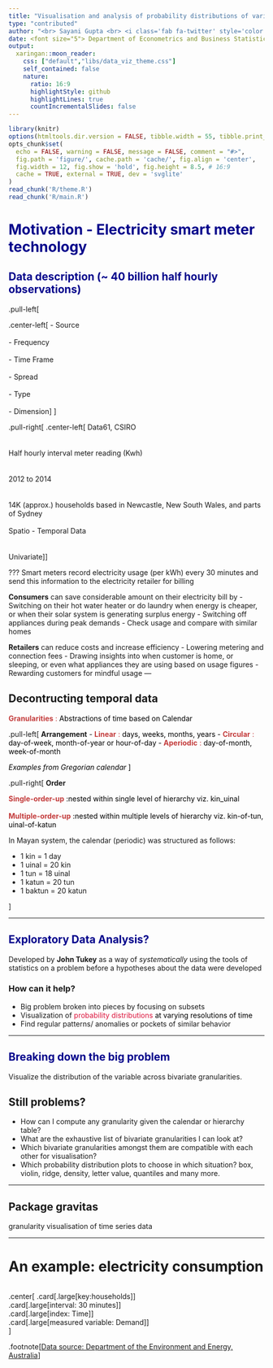 ```yaml
---
title: "Visualisation and analysis of probability distributions of variables defined on  spatio-temporal granularities"
type: "contributed"
author: "<br> Sayani Gupta <br> <i class='fab fa-twitter' style='color:#6CADDE'></i> <i class='fab fa-github'></i> @Sayani07"
date: <font size="5"> Department of Econometrics and Business Statistics <br> February 28, 2019
output:
  xaringan::moon_reader:
    css: ["default","libs/data_viz_theme.css"]
    self_contained: false
    nature:
      ratio: 16:9
      highlightStyle: github
      highlightLines: true
      countIncrementalSlides: false
---
```


```r
library(knitr)
options(htmltools.dir.version = FALSE, tibble.width = 55, tibble.print_min = 4)
opts_chunk$set(
  echo = FALSE, warning = FALSE, message = FALSE, comment = "#>",
  fig.path = 'figure/', cache.path = 'cache/', fig.align = 'center', 
  fig.width = 12, fig.show = 'hold', fig.height = 8.5, # 16:9
  cache = TRUE, external = TRUE, dev = 'svglite'
)
read_chunk('R/theme.R')
read_chunk('R/main.R')
```


# <span style="color:DarkBlue"> Motivation - Electricity smart meter technology 

## <span style="color:DarkBlue">  Data description (~ 40 billion half hourly observations)

.pull-left[

.center-left[
- Source
<br>
<br>
- Frequency
<br>
<br>
- Time Frame
<br>
<br>
- Spread
<br>
<br>
- Type
<br>
<br>
- Dimension
]
]

.pull-right[
.center-left[
Data61, CSIRO
<br>
<br>
<br>
Half hourly interval meter reading (Kwh)
<br>
<br>
<br>
2012 to 2014
<br>
<br>
<br>
14K (approx.) households based in Newcastle, New South Wales, and parts of Sydney
<br>
<br>
Spatio - Temporal Data
<br>
<br>
<br>
Univariate
]
]

???
Smart meters record electricity usage (per kWh) every 30 minutes and send this information to the electricity retailer for billing

**Consumers** can save considerable amount on their electricity bill by 
- Switching on their hot water heater or do laundry when energy is cheaper, or when their solar system is generating surplus energy 
- Switching off appliances during peak demands
- Check usage and compare with similar homes 

**Retailers** can reduce costs and increase efficiency
- Lowering metering and connection fees 
- Drawing insights into when customer is home, or sleeping, or even what appliances they are using based on usage figures
- Rewarding customers for mindful usage
---



## Decontructing temporal data

<span style="color:#c33c3c"> **Granularities** : <span style="color:Black">  Abstractions of time based on Calendar
<br>

.pull-left[
**Arrangement**
- <span style="color:#c33c3c"> **Linear** : <span style="color:Black"> days, weeks, months, years
- <span style="color:#c33c3c"> **Circular** : <span style="color:Black"> day-of-week, month-of-year or hour-of-day
- <span style="color:#c33c3c"> **Aperiodic** : <span style="color:Black"> day-of-month, week-of-month

<span style="color:black"><i> Examples from Gregorian calendar </i>
]


.pull-right[
**Order**  
 
 
<span style="color:#c33c3c"> **Single-order-up** <span style="color:Black"> :nested within single level of hierarchy viz. kin_uinal  
<br>
<span style="color:#c33c3c"> **Multiple-order-up**<span style="color:Black"> :nested within multiple levels of hierarchy viz. kin-of-tun, uinal-of-katun


 In Mayan system, the calendar (periodic) was structured as follows: 

 - 1 kin = 1 day
 - 1 uinal = 20 kin
 - 1 tun  = 18 uinal
 - 1 katun = 20 tun
 - 1 baktun = 20 katun

]


---

## <span style="color:DarkBlue">  Exploratory Data Analysis?

Developed by **John Tukey** as a way of _*systematically*_ using the tools of statistics on a problem before a hypotheses about the data were developed

###  How can it help?

 - Big problem broken into pieces by focusing on subsets
<br>
 - Visualization of <span style="color:Crimson"> probability distributions <span style="color:Black"> at varying resolutions of time
<br>
 - Find regular patterns/ anomalies or pockets of similar behavior

---

## <span style="color:DarkBlue"> Breaking down the big problem


Visualize the distribution of the variable across bivariate granularities. 


## Still problems?

 - How can I compute any granularity given the calendar or hierarchy table?
 <br>
 - What are the exhaustive list of bivariate granularities I can look at?
 <br>
 - Which bivariate granularities amongst them are compatible with each other for visualisation?
 <br>
 - Which probability distribution plots to choose in which situation? box, violin, ridge, density, letter value, quantiles and many more.

---

## Package gravitas 

granularity visualisation of time series data 

---

# An example: electricity consumption

```r
```

.center[
.card[.large[key:households]]  
.card[.large[interval: 30 minutes]]  
.card[.large[index: Time]]  
.card[.large[measured variable: Demand]]  
]

.footnote[[Data source: Department of the Environment and Energy, Australia](https://data.gov.au/dataset/4e21dea3-9b87-4610-94c7-15a8a77907ef)]